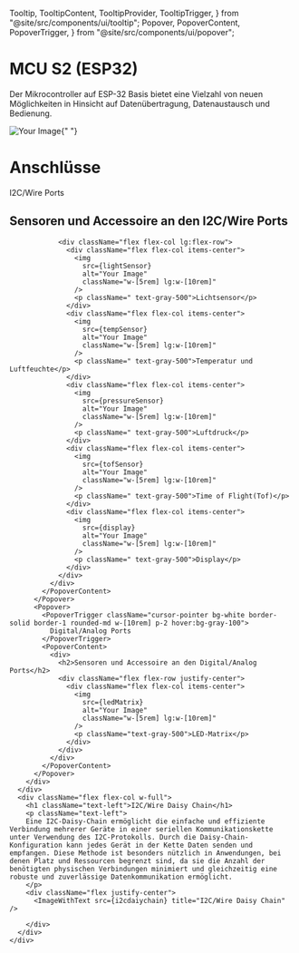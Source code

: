   Tooltip,
  TooltipContent,
  TooltipProvider,
  TooltipTrigger,
} from "@site/src/components/ui/tooltip";
  Popover,
  PopoverContent,
  PopoverTrigger,
} from "@site/src/components/ui/popover";

<div className="flex flex-col justify-center items-center">
    <h1>MCU S2 (ESP32)</h1>
    <p>Der  Mikrocontroller auf ESP-32 Basis bietet eine Vielzahl von neuen Möglichkeiten in Hinsicht auf Datenübertragung, Datenaustausch und Bedienung.</p>
    <div className="flex w-full flex-col items-center text-center gap-4">
      <div >
        <img src={mcus2ports} alt="Your Image" className="" />{" "}
      </div>
      <div className="flex w-full flex-col">
        <h1 className="text-left"> Anschlüsse </h1>
        <div className="flex flex-row justify-evenly">
          <Popover>
            <PopoverTrigger className="flex  cursor-pointer bg-white border-solid border-1 rounded-md w-[10rem] p-2 hover:bg-gray-100">
              I2C/Wire Ports
            </PopoverTrigger>
            <PopoverContent>
              <div>
                <h2>Sensoren und Accessoire an den I2C/Wire Ports</h2>

                <div className="flex flex-col lg:flex-row">
                  <div className="flex flex-col items-center">
                    <img
                      src={lightSensor}
                      alt="Your Image"
                      className="w-[5rem] lg:w-[10rem]"
                    />
                    <p className=" text-gray-500">Lichtsensor</p>
                  </div>
                  <div className="flex flex-col items-center">
                    <img
                      src={tempSensor}
                      alt="Your Image"
                      className="w-[5rem] lg:w-[10rem]"
                    />
                    <p className=" text-gray-500">Temperatur und Luftfeuchte</p>
                  </div>
                  <div className="flex flex-col items-center">
                    <img
                      src={pressureSensor}
                      alt="Your Image"
                      className="w-[5rem] lg:w-[10rem]"
                    />
                    <p className=" text-gray-500">Luftdruck</p>
                  </div>
                  <div className="flex flex-col items-center">
                    <img
                      src={tofSensor}
                      alt="Your Image"
                      className="w-[5rem] lg:w-[10rem]"
                    />
                    <p className=" text-gray-500">Time of Flight(Tof)</p>
                  </div>
                  <div className="flex flex-col items-center">
                    <img
                      src={display}
                      alt="Your Image"
                      className="w-[5rem] lg:w-[10rem]"
                    />
                    <p className=" text-gray-500">Display</p>
                  </div>
                </div>
              </div>
            </PopoverContent>
          </Popover>
          <Popover>
            <PopoverTrigger className="cursor-pointer bg-white border-solid border-1 rounded-md w-[10rem] p-2 hover:bg-gray-100">
              Digital/Analog Ports
            </PopoverTrigger>
            <PopoverContent>
              <div>
                <h2>Sensoren und Accessoire an den Digital/Analog Ports</h2>
                <div className="flex flex-row justify-center">
                  <div className="flex flex-col items-center">
                    <img
                      src={ledMatrix}
                      alt="Your Image"
                      className="w-[5rem] lg:w-[10rem]"
                    />
                    <p className="text-gray-500">LED-Matrix</p>
                  </div>
                </div>
              </div>
            </PopoverContent>
          </Popover>
        </div>
      </div>
      <div className="flex flex-col w-full">
        <h1 className="text-left">I2C/Wire Daisy Chain</h1>
        <p className="text-left">
        Eine I2C-Daisy-Chain ermöglicht die einfache und effiziente Verbindung mehrerer Geräte in einer seriellen Kommunikationskette unter Verwendung des I2C-Protokolls. Durch die Daisy-Chain-Konfiguration kann jedes Gerät in der Kette Daten senden und empfangen. Diese Methode ist besonders nützlich in Anwendungen, bei denen Platz und Ressourcen begrenzt sind, da sie die Anzahl der benötigten physischen Verbindungen minimiert und gleichzeitig eine robuste und zuverlässige Datenkommunikation ermöglicht.
        </p>
        <div className="flex justify-center">
          <ImageWithText src={i2cdaiychain} title="I2C/Wire Daisy Chain" />

        </div>
      </div>
    </div>


    

</div>